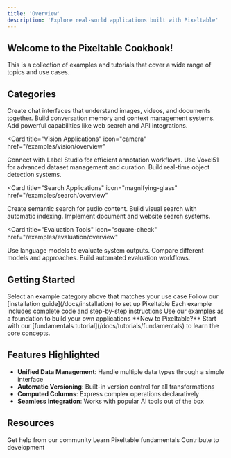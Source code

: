 ```yaml
---
title: 'Overview'
description: 'Explore real-world applications built with Pixeltable'
---
```


## Welcome to the Pixeltable Cookbook! 

This is a collection of examples and tutorials that cover a wide range of topics and use cases.

## Categories

<CardGroup cols={2}>
<Card 
  title="Chat Applications" 
  icon="message"
  href="/examples/chat/overview"
>
  <CardGroup cols={1}>
    <Card title="Multimodal Chat" icon="photo-film" href="/examples/chat/multimodal">
      Create chat interfaces that understand images, videos, and documents together.
    </Card>
    <Card title="Memory Systems" icon="brain" href="/examples/chat/memory">
      Build conversation memory and context management systems.
    </Card>
    <Card title="Tool Integration" icon="wrench" href="/examples/chat/tools">
      Add powerful capabilities like web search and API integrations.
    </Card>
  </CardGroup>
</Card>

<Card 
  title="Vision Applications" 
  icon="camera"
  href="/examples/vision/overview"
>
  <CardGroup cols={1}>
    <Card title="Label Studio Integration" icon="tags" href="/examples/vision/label-studio">
      Connect with Label Studio for efficient annotation workflows.
    </Card>
    <Card title="Voxel51 Workflow" icon="cube" href="/examples/vision/voxel51">
      Use Voxel51 for advanced dataset management and curation.
    </Card>
    <Card title="YOLOX Detection" icon="box" href="/examples/vision/yolox">
      Build real-time object detection systems.
    </Card>
  </CardGroup>
</Card>

<Card 
  title="Search Applications" 
  icon="magnifying-glass"
  href="/examples/search/overview"
>
  <CardGroup cols={1}>
    <Card title="Audio Search" icon="waveform" href="/examples/search/audio">
      Create semantic search for audio content.
    </Card>
    <Card title="Image Search" icon="image" href="/examples/search/image">
      Build visual search with automatic indexing.
    </Card>
    <Card title="PDF & Web Search" icon="file-pdf" href="/examples/search/pdf">
      Implement document and website search systems.
    </Card>
  </CardGroup>
</Card>

<Card 
  title="Evaluation Tools" 
  icon="square-check"
  href="/examples/evaluation/overview"
>
  <CardGroup cols={1}>
    <Card title="LLM as Judge" icon="gavel" href="/examples/evaluation/llm-judge">
      Use language models to evaluate system outputs.
    </Card>
    <Card title="Model Comparison" icon="chart-line" href="/examples/evaluation/comparison">
      Compare different models and approaches.
    </Card>
    <Card title="Metrics Workflow" icon="chart-simple" href="/examples/evaluation/metrics">
      Build automated evaluation workflows.
    </Card>
  </CardGroup>
</Card>
</CardGroup>

## Getting Started

<Steps>
  <Step title="Choose Your Path" icon="map">
    Select an example category above that matches your use case
  </Step>
  
  <Step title="Setup Environment" icon="gear">
    Follow our [installation guide](/docs/installation) to set up Pixeltable
  </Step>
  
  <Step title="Run Examples" icon="play">
    Each example includes complete code and step-by-step instructions
  </Step>

  <Step title="Build Your App" icon="rocket">
    Use our examples as a foundation to build your own applications
  </Step>
</Steps>

<Note>
  **New to Pixeltable?** Start with our [fundamentals tutorial](/docs/tutorials/fundamentals) to learn the core concepts.
</Note>

## Features Highlighted

- **Unified Data Management**: Handle multiple data types through a simple interface
- **Automatic Versioning**: Built-in version control for all transformations
- **Computed Columns**: Express complex operations declaratively
- **Seamless Integration**: Works with popular AI tools out of the box

## Resources

<CardGroup cols={3}>
  <Card title="Join Discord" icon="discord" href="https://discord.com/invite/QPyqFYx2UN">
    Get help from our community
  </Card>
  <Card title="Read Docs" icon="books" href="/docs/tutorials/fundamentals">
    Learn Pixeltable fundamentals
  </Card>
  <Card title="Star on GitHub" icon="github" href="https://github.com/pixeltable/pixeltable">
    Contribute to development
  </Card>
</CardGroup>